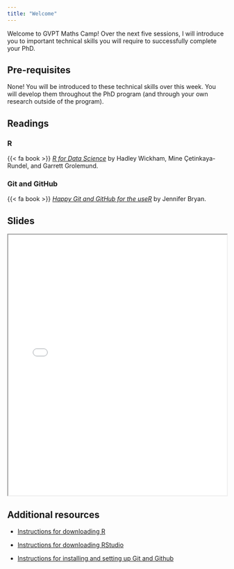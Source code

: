 ```yaml
---
title: "Welcome"
---
```


Welcome to GVPT Maths Camp! Over the next five sessions, I will introduce you to important technical skills you will require to successfully complete your PhD.

## Pre-requisites

None! You will be introduced to these technical skills over this week. You will develop them throughout the PhD program (and through your own research outside of the program).

## Readings

### R

{{< fa book >}} [*R for Data Science*](https://r4ds.hadley.nz/) by Hadley Wickham, Mine Çetinkaya-Rundel, and Garrett Grolemund.

### Git and GitHub

{{< fa book >}} [*Happy Git and GitHub for the useR*](https://happygitwithr.com/) by Jennifer Bryan.

## Slides

```{=html}
<iframe class="slide-deck" src="../content/slides/01-class.html" width = "100%" height = 600px></iframe>
```
## Additional resources

-   [Instructions for downloading R](https://r4ds.hadley.nz/intro#r)

-   [Instructions for downloading RStudio](https://r4ds.hadley.nz/intro#rstudio)

-   [Instructions for installing and setting up Git and Github](https://happygitwithr.com/install-intro#install-intro)

